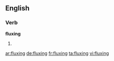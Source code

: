 ==English==

===Verb===
'''fluxing'''

# {{present participle of|flux}}

[[ar:fluxing]]
[[de:fluxing]]
[[fr:fluxing]]
[[ta:fluxing]]
[[vi:fluxing]]